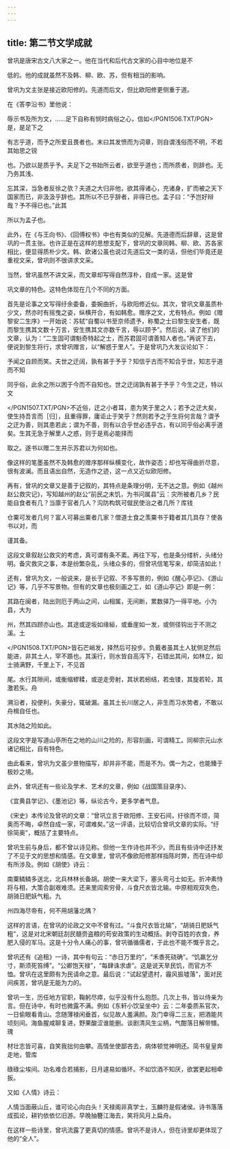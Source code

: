 ```yaml
---
---
---
```

title: 第二节文学成就
---



曾巩是唐宋古文八大家之一。他在当代和后代古文家的心目中地位是不

低的。他的成就虽然不及韩、柳、欧、苏，但有相当的影响。

曾巩为文主张是接近欧阳修的。先道而后文，但比欧阳修更侧重于道。

在《答李沿书》里他说：

辱示书及所为文，……足下自称有悯时病俗之心，信如</PGN1506.TXT/PGN>是，是足下之

有志乎道，而予之所爱且畏者也。末曰其发愤而为词章，则自谓浅俗而不明，不若其始思之锐

也。乃欲以是质乎予。夫足下之书始所云者，欲至乎道也；而所质者，则辞也。无乃务其浅、

忘其深，当急者反徐之欤？夫道之大归非他，欲其得诸心，充诸身，扩而被之天下国家而已，非汲汲乎辞也。其所以不已乎辞者，非得已也。孟子曰：“予岂好辩哉？予不得已也。”此其

所以为孟子也。

此外，在《与王向书》、《回傅权书》中也有类似的见解。先道德而后辞章，这是曾巩的一贯主张。也许正是在这样的思想支配下，曾巩的文章同韩、柳、欧、苏各家相比，便显得质朴少文。韩、欧诸公虽也说过先道后文一类的话，但他们毕竟还是重视文采，曾巩则不很讲求文采。

当然，曾巩虽然不讲文采，而文章却写得自然淳朴，自成一家。这是曾

巩文章的特色。这特色体现在几个不同的方面。

首先是论事之文写得纡余委备，委婉曲折，与欧阳修近似。其次，曾巩文章虽质朴少文，然亦时有摇曳之姿，纵横开合，有如韩愈。赠序之文，尤有特点。例如《赠黎安二生序》一开始说：苏轼“自蜀以书至京师遗予，称蜀之士曰黎生安生者，既而黎生携其文数十万言，安生携其文亦数千言，辱以顾予”。然后说，读了他们的文章，认为：“二生固可谓魁奇特起之士，而苏君固可谓善知人者也。”再说下去，便说到黎生将行，求曾巩赠言，以“解惑于里人”。于是曾巩乃大发议论如下：

予闻之自顾而笑。夫世之迂阔，孰有甚于予乎？知信乎古而不知合乎世，知志乎道而不知

同乎俗，此余之所以困于今而不自知也。世之迂阔孰有甚于予乎？今生之迂，特以文

</PGN1507.TXT/PGN>不近俗，迂之小者耳，患为笑于里之人；若予之迂大矣，使生持吾言而［归］，且重得罪，庸讵止于笑乎？然则若予之于生将何言哉？谓予之迂为善，则其患若此；谓为不善，则有以合乎世必违乎古，有以同乎俗必离乎道矣。生其无急于解里人之惑，则于是焉必能择而

取之。遂书以赠二生并示苏君以为何如也。

像这样的笔墨虽然不及韩愈的赠序那样纵横变化，故作姿态；却也写得曲折尽意，很有波澜。而且语出自然，无造作之迹，这一点又近似欧阳修。

再有，曾巩的文章又是善于记叙的，其特点是条理分明，无不达之意。例如《越州赵公救灾记》，写知越州的赵公“前民之未饥，为书问属县”云：灾所被者几乡？民能自食者有几？当廪于官者几人？沟防构筑可僦民使治之者几所？库钱

仓粟可发者几何？富人可募出粟者几家？僧道士食之羡粟书于籍者其几具存？使各书以对，而

谨其备。

这段文章叙赵公救灾的考虑，真可谓有条不紊。再往下写，也是条分缕析，头绪分明。备灾救灾之事，本是纷繁杂乱，头绪众多的，但曾巩信笔写来，却简洁如此！

还有，曾巩为文，一般说来，是长于记叙、不多写景的，例如《醒心亭记》、《游山记》等，几乎不写景物。但有的文章也极刻画之工，如《道山亭记》即是一例：

其路在闽者，陆出则厄于两山之间，山相属，无间断，累数驿乃一得平地。小为县，大为

州，然其四顾亦山也。其途或逆坂如缘絙，或垂崖如一发，或侧径钩出于不测之溪。土

</PGN1508.TXT/PGN>皆石芒峭发，择然后可投步。负戴者虽其土人犹侧足然后能进，非其土人，罕不踬也。其溪行，则水皆自高泻下，石错出其间，如林立，如士骑满野，千里上下，不见首

尾。水行其隙间，或衡缩蟉糅，或逆走旁射，其状若蚓结，若虫镂，其旋若轮，其激若矢。舟

溯沿者，投便利，失豪分，辄破漏。虽其土长川居之人，非生而习水势者，不敢以舟楫自任也。

其水陆之险如此。

这段文字是写道山亭所在之地的山川之险的，形容刻画，可谓精工。同柳宗元山水诸记相比，自有特色。

由此看来，曾巩为文虽少景物描写，却并非不能，而是不为。偶一为之，也能臻于极妙之境。

此外，曾巩还有一些论及学术、艺术的文章，例如《战国策目录序》、

《宜黄县学记》、《墨池记》等，纵论古今，更多学者气息。

《宋史》本传论及曾巩的文章：“曾巩立言于欧阳修、王安石间，纡徐而不烦，简奥而不晦，卓然自成一家，可谓难矣。”这一评语，比较切合曾巩文章的实际。“纡徐简奥”，概括了主要特点。

曾巩生前与身后，都不曾以诗见称。但他一生作诗也并不少。而且有些诗中还抒发了不见于文的思想和情感。在文章里，曾巩不像欧阳修那样指陈时弊，而在诗中却有所涉及。例如《胡使》诗云：

南粟鳞鳞多送北，北兵林林长备胡。胡使一来大梁下，塞头弯弓士如无。折冲素恃将与相，大策合副艰难须。还来里闾索穷骨，斗食尺衣皆北输。中原相观双失色，胡骑日肥妖气粗。九

州四海尽帝有，何不用胡藩北隅？

这样的言语，在曾巩的论政之文中不曾有过。“斗食尺衣皆北输”，“胡骑日肥妖气粗”，这是对北宋朝廷刮民髓赍盗粮的苟安政策的生动概括。剥夺百姓的衣食，养肥入侵的军马。这是十分令人痛心的事，曾巩循循儒者，于此也不能不慨乎言之。

曾巩还有《追租》一诗，其中有句云：“赤日万里灼”，“禾黍死硗确”。“饥羸乞分寸，斯须死笞缚”。“公卿饱天禄”，“每肆诛求虐”。这是说天旱民饥，而官方不恤。曾巩在这里颇有为民请命之意。最后说：“试起望遗村，霾风振墟落”，面对民间疾苦，曾巩是无能为力的。

曾巩一生，历任地方官职，鞠躬尽瘁，似乎没有什么抱怨。几次上书，皆以侍亲为言。但在诗中，有时也微露不满。例如《东轩小饮呈坐中》云：二年委质系官次，一日偷眼看青山。念随薄禄闲垂首，似见故人羞满颜。及门幸得二三友，把酒能共顷刻间。海鱼腥咸聊复进，野果酸涩谁能删。谈剧清风生尘柄，气酣落日解带镮。瑰

材壮志皆可喜，自笑我拙何由攀。高情坐使鄙吝去，病体顿觉神明还。简书皇皇奔走地，管库

碌碌尘埃间。功名难合若捕影，日月遽易如循环。不如饮酒不知厌，欲罢更起相牵扳。

又如《人情》诗云：

人情当面蔽山丘，谁可论心向白头！天禄阁非真学士，玉麟符是假诸侯。诗书落落成孤论，耕钓依依忆旧游。早晚抽簪江海去，笑将风月上扁舟。

在这样一些诗里，曾巩流露了更真切的情感。曾巩不是诗人，但在诗里却更体现了他的“全人”。